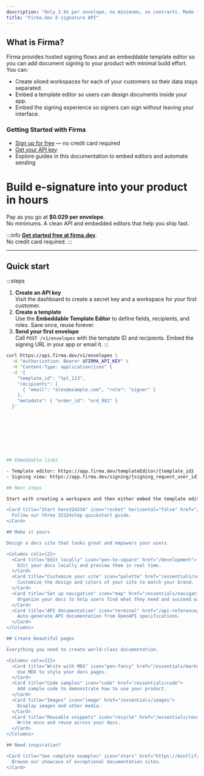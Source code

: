 ```yaml
---
description: "Only 2.9¢ per envelope, no minimums, no contracts. Made for SaaS to embed multi-team signature flows fast."
title: "Firma.dev E-signature API"
---
```


## What is Firma?

Firma provides hosted signing flows and an embeddable template editor so you can add document signing to your product with minimal build effort. You can:

- Create siloed workspaces for each of your customers so their data stays separated.
- Embed a template editor so users can design documents inside your app.
- Embed the signing experience so signers can sign without leaving your interface.

### Getting Started with Firma

- [Sign up for free](https://firma.dev/signup) — no credit card required
- [Get your API key](https://firma.dev/dashboard)
- Explore guides in this documentation to embed editors and automate sending

# Build e-signature into your product in hours

Pay as you go at **\$0.029 per envelope**.\
No minimums. A clean API and embedded editors that help you ship fast.

:::info
[**Get started free at firma.dev**](https://firma.dev).\
No credit card required.
:::

---

## Quick start

:::steps

1. **Create an API key**\
   Visit the dashboard to create a secret key and a workspace for your first customer.
2. **Create a template**\
   Use the **Embeddable Template Editor** to define fields, recipients, and roles. Save once, reuse forever.
3. **Send your first envelope**\
   Call `POST /v1/envelopes` with the template ID and recipients. Embed the signing URL in your app or email it.
   :::

```bash
curl https://api.firma.dev/v1/envelopes \
  -H "Authorization: Bearer $FIRMA_API_KEY" \
  -H "Content-Type: application/json" \
  -d '{
    "template_id": "tpl_123",
    "recipients": [
      { "email": "alex@example.com", "role": "signer" }
    ],
    "metadata": { "order_id": "ord_981" }
  }'









## Embeddable links

- Template editor: https://app.firma.dev/templateEditor/{template_id}
- Signing view: https://app.firma.dev/signing/{signing_request_user_id}

## Next steps

Start with creating a workspace and then either embed the template editor or send a signing request depending on your product's needs.

<Card title="Start here324234" icon="rocket" horizontal="false" href="/quickstart">
  Follow our three 32324step quickstart guide.
</Card>

## Make it yours

Design a docs site that looks great and empowers your users.

<Columns cols={2}>
  <Card title="Edit locally" icon="pen-to-square" href="/development">
    Edit your docs locally and preview them in real time.
  </Card>
  <Card title="Customize your site" icon="palette" href="/essentials/settings">
    Customize the design and colors of your site to match your brand.
  </Card>
  <Card title="Set up navigation" icon="map" href="/essentials/navigation">
    Organize your docs to help users find what they need and succeed with your product.
  </Card>
  <Card title="API documentation" icon="terminal" href="/api-reference/introduction">
    Auto-generate API documentation from OpenAPI specifications.
  </Card>
</Columns>

## Create beautiful pages

Everything you need to create world-class documentation.

<Columns cols={2}>
  <Card title="Write with MDX" icon="pen-fancy" href="/essentials/markdown">
    Use MDX to style your docs pages.
  </Card>
  <Card title="Code samples" icon="code" href="/essentials/code">
    Add sample code to demonstrate how to use your product.
  </Card>
  <Card title="Images" icon="image" href="/essentials/images">
    Display images and other media.
  </Card>
  <Card title="Reusable snippets" icon="recycle" href="/essentials/reusable-snippets">
    Write once and reuse across your docs.
  </Card>
</Columns>

## Need inspiration?

<Card title="See complete examples" icon="stars" href="https://mintlify.com/customers">
  Browse our showcase of exceptional documentation sites.
</Card>
```